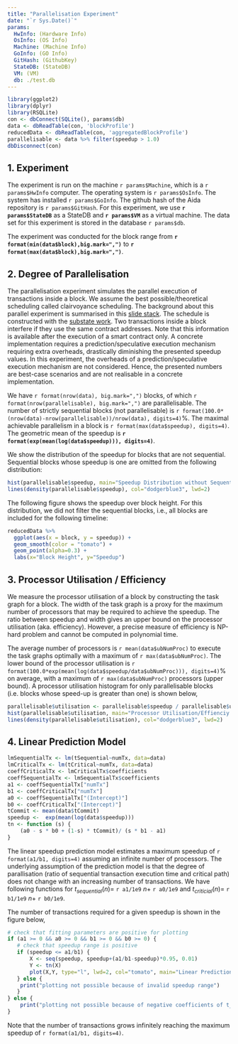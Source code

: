 ```yaml
---
title: "Parallelisation Experiment"
date: "`r Sys.Date()`"
params:
  HwInfo: (Hardware Info)
  OsInfo: (OS Info)
  Machine: (Machine Info)
  GoInfo: (GO Info)
  GitHash: (GithubKey)
  StateDB: (StateDB)
  VM: (VM)
  db: ./test.db
---
```


```r
library(ggplot2)
library(dplyr)
library(RSQLite)
con <- dbConnect(SQLite(), params$db)
data <- dbReadTable(con, 'blockProfile')
reducedData <- dbReadTable(con, 'aggregatedBlockProfile')
parallelisable <- data %>% filter(speedup > 1.0)
dbDisconnect(con)
```

## 1. Experiment
The experiment is run on the machine `r params$Machine`, which is a `r params$HwInfo` computer.
The operating system is `r params$OsInfo`.
The system has installed `r params$GoInfo`.
The github hash of the Aida repository is `r params$GitHash`.
For this experiment, we use **`r params$StateDB`** as a StateDB and **`r params$VM`** as a virtual machine.
The data set for this experiment is stored in the database `r params$db`.

The experiment was conducted for the block range from **`r format(min(data$block),big.mark=",")`**  to **`r format(max(data$block),big.mark=",")`**.

## 2. Degree of Parallelisation

The parallelisation experiment simulates the parallel execution of transactions inside a block.
We assume the best possible/theoretical scheduling called clairvoyance scheduling.
The background about this parallel experiment is summarised in this [slide stack](https://docs.google.com/presentation/d/1us5ViXOMftJqktXY3Yf8MGTzed6NKaiq/edit?usp=sharing&ouid=115076270420310973960&rtpof=true&sd=true).
The schedule is constructed with the [substate work](https://usenix.org/conference/atc21/presentation/kim-yeonsoo).
Two transactions inside a block interfere if they use the same contract addresses.
Note that this information is available after the execution of a smart contract only.
A concrete implementation requires a prediction/speculative execution mechanism requiring extra overheads, drastically diminishing the presented speedup values.
In this experiment, the overheads of a prediction/speculative execution mechanism are not considered.
Hence, the presented numbers are best-case scenarios and are not realisable in a concrete implementation.

We have `r format(nrow(data), big.mark=",")` blocks, of which `r format(nrow(parallelisable), big.mark=",")` are parallelisable.
The number of strictly sequential blocks (not parallelisable) is `r format(100.0*(nrow(data)-nrow(parallelisable))/nrow(data), digits=4)`%.
The maximal achievable parallelism in a block is `r format(max(data$speedup), digits=4)`.
The geometric mean of the speedup is **`r format(exp(mean(log(data$speedup))), digits=4)`**.

We show the distribution of the speedup for blocks that are not sequential.
Sequential blocks whose speedup is one are omitted from the following distribution:

```r
hist(parallelisable$speedup, main="Speedup Distribution without Sequential Blocks", breaks = quantile(parallelisable$speedup, 0:10 / 10), xlab="Speedup", col="lightblue1")
lines(density(parallelisable$speedup), col="dodgerblue3", lwd=2)
```

The following figure shows the speedup over block height.
For this distribution, we did not filter the sequential blocks, i.e., all blocks are included for the following timeline:

```r
reducedData %>%
  ggplot(aes(x = block, y = speedup)) +
  geom_smooth(color = "tomato") +
  geom_point(alpha=0.3) +
  labs(x="Block Height", y="Speedup")
```

## 3. Processor Utilisation / Efficiency

We measure the processor utilisation of a block by constructing the task graph for a block.
The width of the task graph is a proxy for the maximum number of processors that may be required to achieve the speedup.
The ratio between speedup and width gives an upper bound on the processor utilisation (aka. efficiency).
However, a precise measure of efficiency is NP-hard problem and cannot be computed in polynomial time.

The average number of processors is `r mean(data$ubNumProc)` to execute the task graphs optimally with a maximum of `r max(data$ubNumProc)`.
The lower bound of the processor utilisation is `r format(100.0*exp(mean(log(data$speedup/data$ubNumProc))), digits=4)`% on average, with a maximum of `r max(data$ubNumProc)` processors (upper bound).  A processor utilisation histogram for only parallelisable blocks (i.e. blocks whose speed-up is greater than one) is shown below,

```r
parallelisable$utilisation <- parallelisable$speedup / parallelisable$ubNumProc
hist(parallelisable$utilisation, main="Processor Utilisation/Effienciy for Best Speedup", breaks = quantile(parallelisable$utilisation, 0:10 / 10), xlab="Processor Utilisation", col="lightblue1")
lines(density(parallelisable$utilisation), col="dodgerblue3", lwd=2)
```

## 4. Linear Prediction Model

```r
lmSequentialTx <- lm(tSequential~numTx, data=data)
lmCriticalTx <- lm(tCritical~numTx, data=data)
coeffCriticalTx <- lmCriticalTx$coefficients
coeffSequentialTx <- lmSequentialTx$coefficients
a1 <- coeffSequentialTx["numTx"]
b1 <- coeffCriticalTx["numTx"]
a0 <- coeffSequentialTx["(Intercept)"]
b0 <- coeffCriticalTx["(Intercept)"]
tCommit <- mean(data$tCommit)
speedup <-  exp(mean(log(data$speedup)))
tn <- function (s) {
    (a0 - s * b0 + (1-s) * tCommit)/ (s * b1 - a1)
}
```

The linear speedup prediction model estimates a maximum speedup of `r format(a1/b1, digits=4)` assuming an infinite number
of processors. The underlying assumption of the prediction model is that the degree of parallisation (ratio of sequential
transaction execution time and critical path) does not change with an increasing number of transactions. We have following
functions for $t_{\textit{sequential}}(n)=$ `r a1/1e9` $n +$ `r a0/1e9` and $t_{\textit{criticial}}(n)=$ `r b1/1e9` $n +$ `r b0/1e9`.

The number of transactions required for a given speedup is shown in the figure below,

```r
# check that fitting parameters are positive for plotting
if (a1 >= 0 && a0 >= 0 && b1 >= 0 && b0 >= 0) { 
   # check that speedup range is positive
   if (speedup <= a1/b1) {
       X <- seq(speedup, speedup+(a1/b1-speedup)*0.95, 0.01)
       Y <- tn(X)
       plot(X,Y, type="l", lwd=2, col="tomato", main="Linear Prediction Model", xlab="Speedup", ylab="# Tx")
   } else {
    print("plotting not possible because of invalid speedup range")
   }
} else {
    print("plotting not possible because of negative coefficients of t_critical and/or t_sequential")
}
```

Note that the number of transactions grows infinitely reaching the maximum speedup of `r format(a1/b1, digits=4)`.

